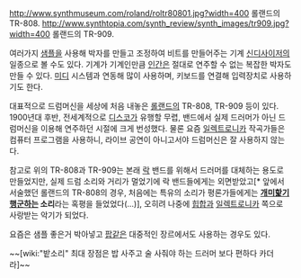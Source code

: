 http://www.synthmuseum.com/roland/roltr80801.jpg?width=400
롤랜드의 TR-808.
http://www.synthtopia.com/synth_review/synth_images/tr909.jpg?width=400
롤랜드의 TR-909.

여러가지 [[샘플]]을 사용해 박자를 만들고 조정하여 비트를 만들어주는 기계 [[신디사이저]]의 일종으로 볼 수도 있다. 기계가 기계인만큼 [[인간]]은 절대로 연주할 수 없는 복잡한 박자도 만들 수 있다. [[미디]] 시스템과 연동해 많이 사용하며, 키보드를 연결해 입력장치로 사용하기도 한다. 

대표적으로 드럼머신을 세상에 처음 내놓은 [[롤랜드]]의 TR-808, TR-909 등이 있다. 1900년대 후반, 전세계적으로 [[디스코]]가 유행할 무렵, 밴드에서 실제 드러머가 아닌 드럼머신을 이용해 연주하던 시절에 크게 번성했다. 물론 요즘 [[일렉트로니카]] 작곡가들은 컴퓨터 프로그램을 사용하니, 라이브 공연이 아니고서야 드럼머신은 잘 사용하지 않는다.

참고로 위의 TR-808과 TR-909는 본래 [[락]] 밴드를 위해서 드러머를 대체하는 용도로 만들었지만, 실제 드럼 소리와 거리가 멀었기에 락 밴드들에게는 외면받았고[* 앞에서 서술했던 롤랜드의 TR-808의 경우, 처음에는 특유의 소리가 평론가들에게는 '''[[개미핥기]] [[행군]]하는 소리'''라는 혹평을 들었었다(...)], 오히려 나중에 [[힙합]]과 [[일렉트로니카]] 쪽으로 사랑받는 악기가 되었다.

요즘은 샘플 좋은거 박아넣고 [[팝]]같은 대중적인 장르에서도 사용하는 경우도 있다.

~~[wiki:"밭소리" 최대 장점은 밥 사주고 술 사줘야 하는 드러머 보다 편하다 카더라]~~
